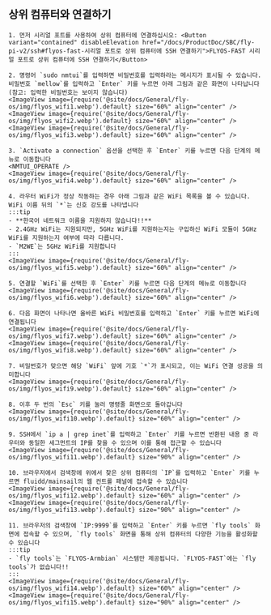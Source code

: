 
## 상위 컴퓨터와 연결하기


    1. 먼저 시리얼 포트를 사용하여 상위 컴퓨터에 연결하십시오: <Button variant="contained" disableElevation href="/docs/ProductDoc/SBC/fly-pi-v2/ssh#flyos-fast-시리얼 포트로 상위 컴퓨터에 SSH 연결하기">FLYOS-FAST 시리얼 포트로 상위 컴퓨터에 SSH 연결하기</Button>

    2. 명령어 `sudo nmtui`를 입력하면 비밀번호를 입력하라는 메시지가 표시될 수 있습니다. 비밀번호 `mellow`를 입력하고 `Enter` 키를 누르면 아래 그림과 같은 화면이 나타납니다 (참고: 입력한 비밀번호는 보이지 않습니다)  
    <ImageView image={require('@site/docs/General/fly-os/img/flyos_wifi1.webp').default} size="60%" align="center" />
    <ImageView image={require('@site/docs/General/fly-os/img/flyos_wifi2.webp').default} size="60%" align="center" />
    <ImageView image={require('@site/docs/General/fly-os/img/flyos_wifi3.webp').default} size="60%" align="center" />

    3. `Activate a connection` 옵션을 선택한 후 `Enter` 키를 누르면 다음 단계의 메뉴로 이동합니다
    <NMTUI_OPERATE />
    <ImageView image={require('@site/docs/General/fly-os/img/flyos_wifi4.webp').default} size="60%" align="center" />

    4. 라우터 WiFi가 정상 작동하는 경우 아래 그림과 같은 WiFi 목록을 볼 수 있습니다. WiFi 이름 뒤의 `*`는 신호 강도를 나타냅니다
    :::tip
    - **한국어 네트워크 이름을 지원하지 않습니다!!**
    - 2.4GHz WiFi는 지원되지만, 5GHz WiFi를 지원하는지는 구입하신 WiFi 모듈이 5GHz WiFi를 지원하는지 여부에 따라 다릅니다.
    - `M2WE`는 5GHz WiFi를 지원합니다
    :::
    <ImageView image={require('@site/docs/General/fly-os/img/flyos_wifi5.webp').default} size="60%" align="center" />

    5. 연결할 `WiFi`를 선택한 후 `Enter` 키를 누르면 다음 단계의 메뉴로 이동합니다
    <ImageView image={require('@site/docs/General/fly-os/img/flyos_wifi6.webp').default} size="60%" align="center" />

    6. 다음 화면이 나타나면 올바른 WiFi 비밀번호를 입력하고 `Enter` 키를 누르면 WiFi에 연결됩니다
    <ImageView image={require('@site/docs/General/fly-os/img/flyos_wifi7.webp').default} size="60%" align="center" />
    <ImageView image={require('@site/docs/General/fly-os/img/flyos_wifi8.webp').default} size="60%" align="center" />

    7. 비밀번호가 맞으면 해당 `WiFi` 앞에 기호 `*`가 표시되고, 이는 WiFi 연결 성공을 의미합니다
    <ImageView image={require('@site/docs/General/fly-os/img/flyos_wifi9.webp').default} size="60%" align="center" />

    8. 이후 두 번의 `Esc` 키를 눌러 명령줄 화면으로 돌아갑니다
    <ImageView image={require('@site/docs/General/fly-os/img/flyos_wifi10.webp').default} size="60%" align="center" />
    
    9. SSH에서 `ip a | grep inet`를 입력하고 `Enter` 키를 누르면 반환된 내용 중 라우터와 동일한 세그먼트의 IP를 찾을 수 있으며 이를 통해 접근할 수 있습니다
    <ImageView image={require('@site/docs/General/fly-os/img/flyos_wifi11.webp').default} size="90%" align="center" />

    10. 브라우저에서 검색창에 위에서 찾은 상위 컴퓨터의 `IP`를 입력하고 `Enter` 키를 누르면 fluidd/mainsail의 웹 컨트롤 패널에 접속할 수 있습니다
    <ImageView image={require('@site/docs/General/fly-os/img/flyos_wifi12.webp').default} size="60%" align="center" />  
    <ImageView image={require('@site/docs/General/fly-os/img/flyos_wifi13.webp').default} size="90%" align="center" />

    11. 브라우저의 검색창에 `IP:9999`를 입력하고 `Enter` 키를 누르면 `fly tools` 화면에 접속할 수 있으며, `fly tools` 화면을 통해 상위 컴퓨터의 다양한 기능을 활성화할 수 있습니다
    :::tip
    - `fly tools`는 `FLYOS-Armbian` 시스템만 제공됩니다. `FLYOS-FAST`에는 `fly tools`가 없습니다!!
    :::
    <ImageView image={require('@site/docs/General/fly-os/img/flyos_wifi14.webp').default} size="60%" align="center" />  
    <ImageView image={require('@site/docs/General/fly-os/img/flyos_wifi15.webp').default} size="90%" align="center" />
